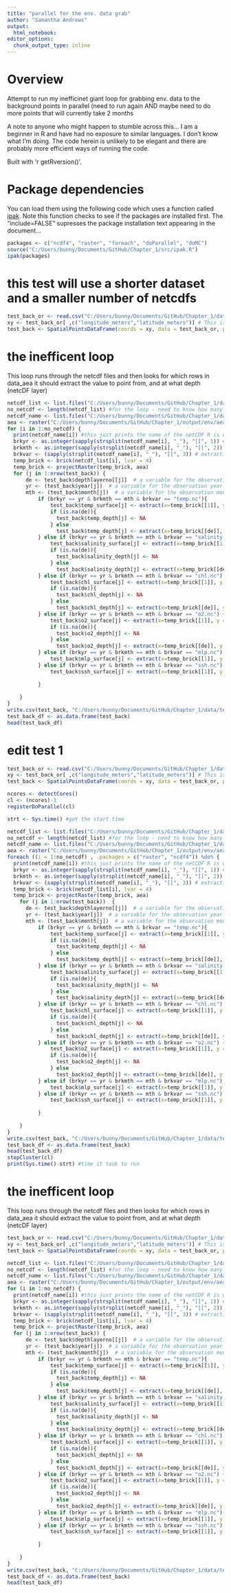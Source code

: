 ```yaml
---
title: "parallel for the env. data grab"
author: "Samantha Andrews"
output: 
  html_notebook: 
editor_options: 
  chunk_output_type: inline
---
```


# Overview
Attempt to run my inefficinet giant loop for grabbing env. data to the background points in parallel (need to run again AND maybe need to do more points that will currently take 2 months

A note to anyone who might happen to stumble across this... I am a beginner in R and have had no exposure to similar languages. I don't know what I'm doing. The code herein is unlikely to be elegant and there are probably more efficient ways of running the code.

Built with 'r getRversion()'.

# Package dependencies
You can load them using the following code which uses a function called [ipak](https://gist.github.com/stevenworthington/3178163). 
Note this function checks to see if the packages are installed first.
The "include=FALSE" supresses the package installation text appearing in the document...
```r
packages <- c("ncdf4", "raster", "foreach", "doParallel", "doMC") 
source("C:/Users/bunny/Documents/GitHub/Chapter_1/src/ipak.R")
ipak(packages)
```

# this test will use a shorter dataset and a smaller number of netcdfs

```r
test_back_or <- read.csv("C:/Users/bunny/Documents/GitHub/Chapter_1/data/looptest.csv", header = TRUE) #test dataset
xy <- test_back_or[ ,c("longitude_meters","latitude_meters")] # This is to tell R where the coordinates are. Note that the column order needs to be longitude, latitude
test_back <- SpatialPointsDataFrame(coords = xy, data = test_back_or, proj4string = CRS("+proj=aea +lat_1=50 +lat_2=70 +lat_0=40 +lon_0=-60 +x_0=0 +y_0=0 +ellps=GRS80 +datum=NAD83 +units=m +no_defs")) # The CRS is used here is for the albers equal area projection.
```


# the inefficent loop

This loop runs through the netcdf files and then looks for which rows in data_aea it should extract the value to point from, and at what depth (netcDF layer)

```r

netcdf_list <- list.files("C:/Users/bunny/Documents/GitHub/Chapter_1/data/testloopnetcdf", pattern = '*.nc', full.names = TRUE) #true means the full path is included
no_netcdf <- length(netcdf_list) #for the loop - need to know how many files to cycle through
netcdf_name <- list.files("C:/Users/bunny/Documents/GitHub/Chapter_1/data/testloopnetcdf", pattern = '*.nc', full.names = FALSE) #false means the path is not included
aea <- raster("C:/Users/bunny/Documents/GitHub/Chapter_1/output/env/aea.tif") 
for (i in 1:no_netcdf) {  
  print(netcdf_name[i]) #this just prints the name of the netCDF R is working one
  brkyr <- as.integer(sapply(strsplit(netcdf_name[i], "_"), "[[", 1)) # extracting the first part of the netcdf filename (which is the year)
  brkmth <- as.integer(sapply(strsplit(netcdf_name[i], "_"), "[[", 2)) # extracting the second part of the netcdf filename (which is the month)
  brkvar <- (sapply(strsplit(netcdf_name[i], "_"), "[[", 3)) # extracting the third part of the netcdf (inc.nc)
  temp_brick <- brick(netcdf_list[i], lvar = 4)
  temp_brick <- projectRaster(temp_brick, aea) 
  for (j in 1:nrow(test_back)) {  
      de <- test_back$depthlayerno[[j]]  # a variable for the observation depth layer
      yr <- (test_back$year[j])  # a variable for the observation year
      mth <- (test_back$month[j])  # a variable for the observation month
          if (brkyr == yr & brkmth == mth & brkvar == "temp.nc"){
              test_back$temp_surface[j] <- extract(x=temp_brick[[1]], y = test_back[j, ]) 
              if (is.na(de)){
                test_back$temp_depth[j] <- NA
              } else  
                test_back$temp_depth[j] <- extract(x=temp_brick[[de]], y = test_back[j, ])
          } else if (brkyr == yr & brkmth == mth & brkvar == "salinity.nc") {
              test_back$salinity_surface[j] <- extract(x=temp_brick[[1]], y = test_back[j, ]) 
              if (is.na(de)){
                test_back$salinity_depth[j] <- NA
              } else  
                test_back$salinity_depth[j] <- extract(x=temp_brick[[de]], y = test_back[j, ]) 
          } else if (brkyr == yr & brkmth == mth & brkvar == "chl.nc") {
              test_back$chl_surface[j] <- extract(x=temp_brick[[1]], y = test_back[j, ]) 
              if (is.na(de)){
                test_back$chl_depth[j] <- NA
              } else  
                test_back$chl_depth[j] <- extract(x=temp_brick[[de]], y = test_back[j, ]) 
          } else if (brkyr == yr & brkmth == mth & brkvar == "o2.nc") {
              test_back$o2_surface[j] <- extract(x=temp_brick[[1]], y = test_back[j, ]) 
              if (is.na(de)){
                test_back$o2_depth[j] <- NA
              } else  
                test_back$o2_depth[j] <- extract(x=temp_brick[[de]], y = test_back[j, ]) 
          } else if (brkyr == yr & brkmth == mth & brkvar == "mlp.nc") {
              test_back$mlp_surface[j] <- extract(x=temp_brick[[1]], y = test_back[j, ])
          } else if (brkyr == yr & brkmth == mth & brkvar == "ssh.nc") {
              test_back$ssh_surface[j] <- extract(x=temp_brick[[1]], y = test_back[j, ]) 
            
          }
     
    }
}
write.csv(test_back, "C:/Users/bunny/Documents/GitHub/Chapter_1/data/testloopoutput.csv", row.names = FALSE)
test_back_df <- as.data.frame(test_back)
head(test_back_df)

```


# edit test 1


```r
test_back_or <- read.csv("C:/Users/bunny/Documents/GitHub/Chapter_1/data/looptest.csv", header = TRUE) #test dataset
xy <- test_back_or[ ,c("longitude_meters","latitude_meters")] # This is to tell R where the coordinates are. Note that the column order needs to be longitude, latitude
test_back <- SpatialPointsDataFrame(coords = xy, data = test_back_or, proj4string = CRS("+proj=aea +lat_1=50 +lat_2=70 +lat_0=40 +lon_0=-60 +x_0=0 +y_0=0 +ellps=GRS80 +datum=NAD83 +units=m +no_defs")) # The CRS is used here is for the albers equal area projection.

ncores <- detectCores()
cl <- (ncores)-1
registerDoParallel(cl)

strt <- Sys.time() #get the start time

netcdf_list <- list.files("C:/Users/bunny/Documents/GitHub/Chapter_1/data/testloopnetcdf", pattern = '*.nc', full.names = TRUE) #true means the full path is included
no_netcdf <- length(netcdf_list) #for the loop - need to know how many files to cycle through
netcdf_name <- list.files("C:/Users/bunny/Documents/GitHub/Chapter_1/data/testloopnetcdf", pattern = '*.nc', full.names = FALSE) #false means the path is not included
aea <- raster("C:/Users/bunny/Documents/GitHub/Chapter_1/output/env/aea.tif") 
foreach ((i = 1:no_netcdf) , .packages = c("raster", "ncdf4")) %do% {  
  print(netcdf_name[i]) #this just prints the name of the netCDF R is working one
  brkyr <- as.integer(sapply(strsplit(netcdf_name[i], "_"), "[[", 1)) # extracting the first part of the netcdf filename (which is the year)
  brkmth <- as.integer(sapply(strsplit(netcdf_name[i], "_"), "[[", 2)) # extracting the second part of the netcdf filename (which is the month)
  brkvar <- (sapply(strsplit(netcdf_name[i], "_"), "[[", 3)) # extracting the third part of the netcdf (inc.nc)
  temp_brick <- brick(netcdf_list[i], lvar = 4)
  temp_brick <- projectRaster(temp_brick, aea) 
    for (j in 1:nrow(test_back))  {  
      de <- test_back$depthlayerno[[j]]  # a variable for the observation depth layer
      yr <- (test_back$year[j])  # a variable for the observation year
      mth <- (test_back$month[j])  # a variable for the observation month
          if (brkyr == yr & brkmth == mth & brkvar == "temp.nc"){
              test_back$temp_surface[j] <- extract(x=temp_brick[[1]], y = test_back[j, ]) 
              if (is.na(de)){
                test_back$temp_depth[j] <- NA
              } else  
                test_back$temp_depth[j] <- extract(x=temp_brick[[de]], y = test_back[j, ])
          } else if (brkyr == yr & brkmth == mth & brkvar == "salinity.nc") {
              test_back$salinity_surface[j] <- extract(x=temp_brick[[1]], y = test_back[j, ]) 
              if (is.na(de)){
                test_back$salinity_depth[j] <- NA
              } else  
                test_back$salinity_depth[j] <- extract(x=temp_brick[[de]], y = test_back[j, ]) 
          } else if (brkyr == yr & brkmth == mth & brkvar == "chl.nc") {
              test_back$chl_surface[j] <- extract(x=temp_brick[[1]], y = test_back[j, ]) 
              if (is.na(de)){
                test_back$chl_depth[j] <- NA
              } else  
                test_back$chl_depth[j] <- extract(x=temp_brick[[de]], y = test_back[j, ]) 
          } else if (brkyr == yr & brkmth == mth & brkvar == "o2.nc") {
              test_back$o2_surface[j] <- extract(x=temp_brick[[1]], y = test_back[j, ]) 
              if (is.na(de)){
                test_back$o2_depth[j] <- NA
              } else  
                test_back$o2_depth[j] <- extract(x=temp_brick[[de]], y = test_back[j, ]) 
          } else if (brkyr == yr & brkmth == mth & brkvar == "mlp.nc") {
              test_back$mlp_surface[j] <- extract(x=temp_brick[[1]], y = test_back[j, ])
          } else if (brkyr == yr & brkmth == mth & brkvar == "ssh.nc") {
              test_back$ssh_surface[j] <- extract(x=temp_brick[[1]], y = test_back[j, ]) 
            
          }
     
    }
}
write.csv(test_back, "C:/Users/bunny/Documents/GitHub/Chapter_1/data/testloopoutput.csv", row.names = FALSE)
test_back_df <- as.data.frame(test_back)
head(test_back_df)
stopCluster(cl)
print(Sys.time()-strt) #time it took to run
```




# the inefficent loop

This loop runs through the netcdf files and then looks for which rows in data_aea it should extract the value to point from, and at what depth (netcDF layer)

```r
test_back_or <- read.csv("C:/Users/bunny/Documents/GitHub/Chapter_1/data/looptest.csv", header = TRUE) #test dataset
xy <- test_back_or[ ,c("longitude_meters","latitude_meters")] # This is to tell R where the coordinates are. Note that the column order needs to be longitude, latitude
test_back <- SpatialPointsDataFrame(coords = xy, data = test_back_or, proj4string = CRS("+proj=aea +lat_1=50 +lat_2=70 +lat_0=40 +lon_0=-60 +x_0=0 +y_0=0 +ellps=GRS80 +datum=NAD83 +units=m +no_defs")) # The CRS is used here is for the albers equal area projection.

netcdf_list <- list.files("C:/Users/bunny/Documents/GitHub/Chapter_1/data/testloopnetcdf", pattern = '*.nc', full.names = TRUE) #true means the full path is included
no_netcdf <- length(netcdf_list) #for the loop - need to know how many files to cycle through
netcdf_name <- list.files("C:/Users/bunny/Documents/GitHub/Chapter_1/data/testloopnetcdf", pattern = '*.nc', full.names = FALSE) #false means the path is not included
aea <- raster("C:/Users/bunny/Documents/GitHub/Chapter_1/output/env/aea.tif") 
for (i in 1:no_netcdf) {  
  print(netcdf_name[i]) #this just prints the name of the netCDF R is working one
  brkyr <- as.integer(sapply(strsplit(netcdf_name[i], "_"), "[[", 1)) # extracting the first part of the netcdf filename (which is the year)
  brkmth <- as.integer(sapply(strsplit(netcdf_name[i], "_"), "[[", 2)) # extracting the second part of the netcdf filename (which is the month)
  brkvar <- (sapply(strsplit(netcdf_name[i], "_"), "[[", 3)) # extracting the third part of the netcdf (inc.nc)
  temp_brick <- brick(netcdf_list[i], lvar = 4)
  temp_brick <- projectRaster(temp_brick, aea) 
  for (j in 1:nrow(test_back)) {  
      de <- test_back$depthlayerno[[j]]  # a variable for the observation depth layer
      yr <- (test_back$year[j])  # a variable for the observation year
      mth <- (test_back$month[j])  # a variable for the observation month
          if (brkyr == yr & brkmth == mth & brkvar == "temp.nc"){
              test_back$temp_surface[j] <- extract(x=temp_brick[[1]], y = test_back[j, ]) 
              if (is.na(de)){
                test_back$temp_depth[j] <- NA
              } else  
                test_back$temp_depth[j] <- extract(x=temp_brick[[de]], y = test_back[j, ])
          } else if (brkyr == yr & brkmth == mth & brkvar == "salinity.nc") {
              test_back$salinity_surface[j] <- extract(x=temp_brick[[1]], y = test_back[j, ]) 
              if (is.na(de)){
                test_back$salinity_depth[j] <- NA
              } else  
                test_back$salinity_depth[j] <- extract(x=temp_brick[[de]], y = test_back[j, ]) 
          } else if (brkyr == yr & brkmth == mth & brkvar == "chl.nc") {
              test_back$chl_surface[j] <- extract(x=temp_brick[[1]], y = test_back[j, ]) 
              if (is.na(de)){
                test_back$chl_depth[j] <- NA
              } else  
                test_back$chl_depth[j] <- extract(x=temp_brick[[de]], y = test_back[j, ]) 
          } else if (brkyr == yr & brkmth == mth & brkvar == "o2.nc") {
              test_back$o2_surface[j] <- extract(x=temp_brick[[1]], y = test_back[j, ]) 
              if (is.na(de)){
                test_back$o2_depth[j] <- NA
              } else  
                test_back$o2_depth[j] <- extract(x=temp_brick[[de]], y = test_back[j, ]) 
          } else if (brkyr == yr & brkmth == mth & brkvar == "mlp.nc") {
              test_back$mlp_surface[j] <- extract(x=temp_brick[[1]], y = test_back[j, ])
          } else if (brkyr == yr & brkmth == mth & brkvar == "ssh.nc") {
              test_back$ssh_surface[j] <- extract(x=temp_brick[[1]], y = test_back[j, ]) 
            
          }
     
    }
}
write.csv(test_back, "C:/Users/bunny/Documents/GitHub/Chapter_1/data/testloopoutput.csv", row.names = FALSE)
test_back_df <- as.data.frame(test_back)
head(test_back_df)

```